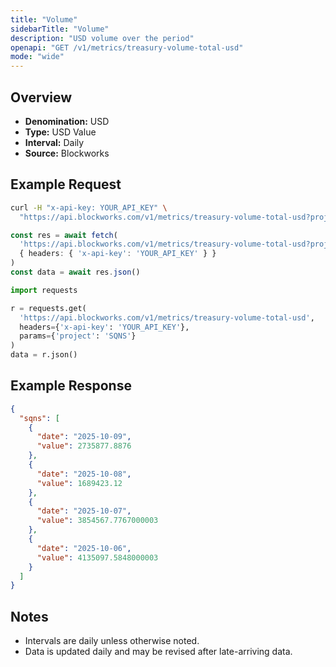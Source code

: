 ```yaml
---
title: "Volume"
sidebarTitle: "Volume"
description: "USD volume over the period"
openapi: "GET /v1/metrics/treasury-volume-total-usd"
mode: "wide"
---
```


## Overview

- **Denomination:** USD
- **Type:** USD Value
- **Interval:** Daily
- **Source:** Blockworks

## Example Request

<CodeGroup>

```bash cURL
curl -H "x-api-key: YOUR_API_KEY" \
  "https://api.blockworks.com/v1/metrics/treasury-volume-total-usd?project=SQNS"
```

```typescript TypeScript
const res = await fetch(
  'https://api.blockworks.com/v1/metrics/treasury-volume-total-usd?project=SQNS',
  { headers: { 'x-api-key': 'YOUR_API_KEY' } }
)
const data = await res.json()
```

```python Python
import requests

r = requests.get(
  'https://api.blockworks.com/v1/metrics/treasury-volume-total-usd',
  headers={'x-api-key': 'YOUR_API_KEY'},
  params={'project': 'SQNS'}
)
data = r.json()
```

</CodeGroup>

## Example Response

```json
{
  "sqns": [
    {
      "date": "2025-10-09",
      "value": 2735877.8876
    },
    {
      "date": "2025-10-08",
      "value": 1689423.12
    },
    {
      "date": "2025-10-07",
      "value": 3854567.7767000003
    },
    {
      "date": "2025-10-06",
      "value": 4135097.5848000003
    }
  ]
}
```

## Notes
- Intervals are daily unless otherwise noted.
- Data is updated daily and may be revised after late-arriving data.